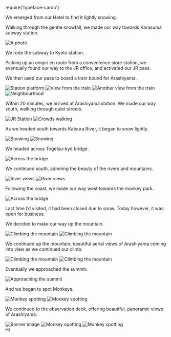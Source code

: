 

require('typeface-cardo')

<Metatags
  title="Photoessay | May 20 | CSS Grid a day"
  description="An example of using CSS grid every day, from May 1–31st, 2019."
  thumbnail="https://cssgrid31.brett.cool/opengraph/may-20.png"
  url="https://cssgrid31.brett.cool"
  pathname="/may-20"
/>

<div className={PhotoessayStyles.container}>
  <Banner
    title="Arashiyama"
    subtitle="and a Monkey Park"
    file="banner"
  />

We emerged from our Hotel to find it lightly snowing.

Walking through the gentle snowfall, we made our way towards Karasuma subway station.

<Photogrid design="singleRight">
  <Image filename="P2101453.jpg" alt="A photo" />
</Photogrid>

We rode the subway to Kyoto station.

Picking up an onigiri en route from a convenience store station, we eventually found our way to the JR office, and activated our JR pass.

We then used our pass to board a train bound for Arashiyama.

<Photogrid design="fourUp">
  <Image filename="P2101464.jpg" alt="Station platform"/>
  <Image filename="P2101466.jpg" alt="View from the train"/>
  <Image filename="P2101468.jpg" alt="Another view from the train"/>
  <Image filename="P2101477.jpg" alt="Neighbourhood"/>
</Photogrid>

Within 20 minutes, we arrived at Arashiyama station. We made our way south, walking through quiet streets.

<Photogrid design="twoSide">
  <Image filename="P2101483.jpg" alt="JR Station"/>
  <Image filename="P2101487.jpg" alt="Crowds walking"/>
</Photogrid>

As we headed south towards Katsura River, it began to snow lightly.

<Photogrid design="twoSide">
  <Image filename="P2101493.jpg" alt="Snowing"/>
  <Image filename="P2101507.jpg" alt="Snowing"/>
</Photogrid>

We headed across Togetsu-kyō bridge.

<Photogrid design="singleRight">
  <Image filename="P2101527.jpg" alt="Across the bridge"/>
</Photogrid>

We continued south, admiring the beauty of the rivers and mountains.

<Photogrid design="twoSide">
  <Image filename="P2101534.jpg" alt="River views"/>
  <Image filename="P2101532.jpg" alt="River views"/>
</Photogrid>

Following the coast, we made our way west towards the monkey park.

<Photogrid design="singleRight">
  <Image filename="P2101540.jpg" alt="Across the bridge"/>
</Photogrid>

Last time I’d visited, it had been closed due to snow. Today however, it was open for business.
      
We decided to make our way up the mountain.

<Photogrid design="twoSide">
  <Image filename="P2101542.jpg" alt="Climbing the mountain"/>
  <Image filename="P2101546.jpg" alt="Climbing the mountain"/>
</Photogrid>

We continued up the mountain, beautiful aerial views of Arashiyama coming into view as we continued our climb.

<Photogrid design="twoSide">
  <Image filename="P2101547.jpg" alt="Climbing the mountain"/>
  <Image filename="P2101553.jpg" alt="Climbing the mountain"/>
</Photogrid>

Eventually we approached the summit.

<Photogrid design="singleRight">
  <Image filename="P2101555.jpg" alt="Approaching the summit"/>
</Photogrid>

And we began to spot Monkeys.

<Photogrid design="twoSide">
  <Image filename="P2101556.jpg" alt="Monkey spotting"/>
  <Image filename="P2101558.jpg" alt="Monkey spotting"/>
</Photogrid>

We continued to the observation deck, offering beautiful, panoramic views of Arashiyama.

<Image filename="banner.jpg" alt="Banner image" />

<Photogrid design="twoSide">
  <Image filename="P2101564.jpg" alt="Monkey spotting"/>
  <Image filename="P2101570.jpg" alt="Monkey spotting"/>
</Photogrid>

</div>

<Footer date={20}>
Hi
</Footer>
